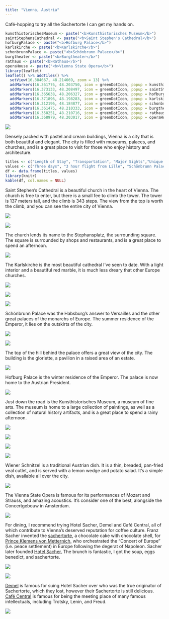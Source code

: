 ```yaml
---
title: "Vienna, Austria"
---
```


Café-hopping to try all the Sachertorte I can get my hands on.

```r
kunsthistorischesMuseum <- paste("<b>Kunsthistorisches Museum</b>")
saintStephensCathedral <- paste("<b>Saint Stephen's Cathedral</b>")
hofburgPalace <- paste("<b>Hofburg Palace</b>")
karlskirche <- paste("<b>Karlskirche</b>")
schonbrunnPalace <- paste("<b>Schönbrunn Palace</b>")
burgtheater <- paste("<b>Burgtheater</b>")
rathaus <- paste("<b>Rathaus</b>")
operaHouse <- paste("<b>Vienna State Opera</b>")
library(leaflet)
leaflet() %>% addTiles() %>%
  setView(16.384667, 48.214669, zoom = 13) %>%
  addMarkers(16.361776, 48.203750, icon = greenDotIcon, popup = kunsthistorischesMuseum) %>% # Kunsthistorisches Museum
  addMarkers(16.373133, 48.208497, icon = greenDotIcon, popup = saintStephensCathedral) %>% # Saint Stephen's Cathedral
  addMarkers(16.365638, 48.206327, icon = greenDotIcon, popup = hofburgPalace) %>% # Hofburg Palace
  addMarkers(16.371896, 48.198283, icon = greenDotIcon, popup = karlskirche) %>% # Karlskirche
  addMarkers(16.312196, 48.184877, icon = greenDotIcon, popup = schonbrunnPalace) %>% # Schönbrunn Palace
  addMarkers(16.361475, 48.210333, icon = greenDotIcon, popup = burgtheater) %>% # Burgtheater 
  addMarkers(16.358251, 48.210716, icon = greenDotIcon, popup = rathaus) %>% # Rathaus
  addMarkers(16.368979, 48.203017, icon = greenDotIcon, popup = operaHouse) # Vienna State Opera
```

![](./images/Vienna/vienna11.png)

Densely packed with pastel and cream buildings, Vienna is a city that is both beautiful and elegant. The city is filled with museums, palaces, and churches, and is a great place to visit for those who enjoy history and architecture.

```r
titles <- c("Length of Stay", "Transportation", "Major Sights","Unique Foods", "Restaurant Recommendations")
values <- c("Three days", "3 hour flight from Lille", "Schönbrunn Palace, Saint Stephen's Cathedral, Karlkirche", "Sachertorte", "Hotel Sacher, Café Central, Café Demel")
df <- data.frame(titles, values)
library(knitr)
kable(df, col.names = NULL)
```

Saint Stephen's Cathedral is a beautiful church in the heart of Vienna. The church is free to enter, but there is a small fee to climb the tower. The tower is 137 meters tall, and the climb is 343 steps. The view from the top is worth the climb, and you can see the entire city of Vienna.

![](./images/Vienna/vienna16.png)

![](./images/Vienna/vienna14.png)

The church lends its name to the Stephansplatz, the surrounding square. The square is surrounded by shops and restaurants, and is a great place to spend an afternoon.

![](./images/Vienna/vienna15.png)

The Karlskirche is the most beautiful cathedral I've seen to date. With a light interior and a beautiful red marble, it is much less dreary that other Europe churches.

![](./images/Vienna/vienna7.png)

![](./images/Vienna/vienna8.png)

![](./images/Vienna/vienna10.png)

Schönbrunn Palace was the Habsburg's answer to Versailles and the other great palaces of the monarchs of Europe. The summer residence of the Emperor, it lies on the outskirts of the city. 

![](./images/Vienna/vienna32.png)

![](./images/Vienna/vienna33.png)

The top of the hill behind the palace offers a great view of the city. The building is the gloriette, a pavilion in a raised area of an estate.

![](./images/Vienna/vienna38.png)

Hofburg Palace is the winter residence of the Emperor. The palace is now home to the Austrian President.

![](./images/Vienna/vienna23.png)

Just down the road is the Kunsthistorisches Museum, a museum of fine arts. The museum is home to a large collection of paintings, as well as a collection of natural history artifacts, and is a great place to spend a rainy afternoon.

![](./images/Vienna/vienna24.png)

![](./images/Vienna/vienna2.png)

![](./images/Vienna/vienna40.png)

![](./images/Vienna/vienna26.png)

Wiener Schnitzel is a traditional Austrian dish. It is a thin, breaded, pan-fried veal cutlet, and is served with a lemon wedge and potato salad. It's a simple dish, available all over the city.

![](./images/Vienna/vienna5.png)

The Vienna State Opera is famous for its performances of Mozart and Strauss, and amazing acoustics. It's consider one of the best, alongside the Concertgebouw in Amsterdam.

![](./images/Vienna/vienna12.png)

For dining, I recommend trying Hotel Sacher, Demel and Café Central, all of which contribute to Vienna's deserved reputation for coffee culture. Franz Sacher invented the [sachertorte,](https://en.wikipedia.org/wiki/Sachertorte) a chocolate cake with chocolate shell, for [Prince Klemens von Metternich,](https://en.wikipedia.org/wiki/Klemens_von_Metternich) who orchestrated the "Concert of Europe" (i.e. peace settlement) in Europe following the degerat of Napoleon. Sacher later founded [Hotel Sacher.](https://en.wikipedia.org/wiki/Hotel_Sacher) The brunch is fantastic, I got the soup, eggs benedict, and sachertorte.

![](./images/Vienna/vienna1.png)

![](./images/Vienna/vienna18.png)

[Demel](https://en.wikipedia.org/wiki/Demel) is famous for suing Hotel Sacher over who was the true originator of Sachertorte, which they lost, however their Sachertorte is still delicious. [Café Central](https://en.wikipedia.org/wiki/Caf%C3%A9_Central) is famous for being the meeting place of many famous intellectuals, including Trotsky, Lenin, and Freud.

![](./images/Vienna/vienna28.png)
